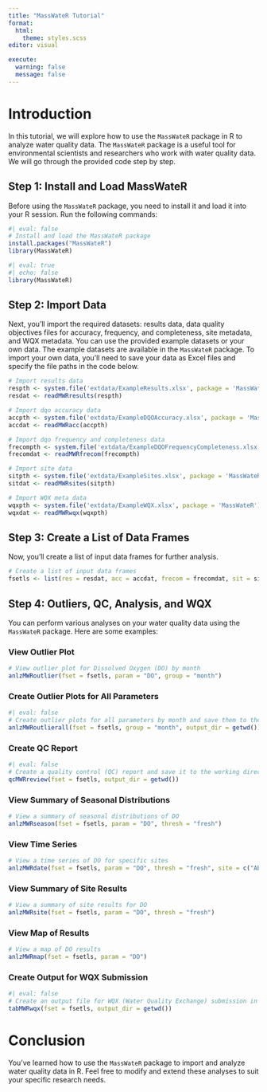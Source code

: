 ```yaml
---
title: "MassWateR Tutorial"
format: 
  html:
    theme: styles.scss
editor: visual

execute:
  warning: false
  message: false
---
```


# Introduction

In this tutorial, we will explore how to use the `MassWateR` package in R to analyze water quality data. The `MassWateR` package is a useful tool for environmental scientists and researchers who work with water quality data. We will go through the provided code step by step.

## Step 1: Install and Load MassWateR

Before using the `MassWateR` package, you need to install it and load it into your R session. Run the following commands:

```r
#| eval: false
# Install and load the MassWateR package
install.packages("MassWateR")
library(MassWateR)
```
```r
#| eval: true
#| echo: false
library(MassWateR)
```

## Step 2: Import Data

Next, you'll import the required datasets: results data, data quality objectives files for accuracy, frequency, and completeness, site metadata, and WQX metadata. You can use the provided example datasets or your own data. The example datasets are available in the `MassWateR` package. To import your own data, you'll need to save your data as Excel files and specify the file paths in the code below.

```r
# Import results data
respth <- system.file('extdata/ExampleResults.xlsx', package = 'MassWateR')
resdat <- readMWRresults(respth)

# Import dqo accuracy data
accpth <- system.file('extdata/ExampleDQOAccuracy.xlsx', package = 'MassWateR')
accdat <- readMWRacc(accpth)

# Import dqo frequency and completeness data
frecompth <- system.file('extdata/ExampleDQOFrequencyCompleteness.xlsx', package = 'MassWateR')
frecomdat <- readMWRfrecom(frecompth)

# Import site data
sitpth <- system.file('extdata/ExampleSites.xlsx', package = 'MassWateR')
sitdat <- readMWRsites(sitpth)

# Import WQX meta data
wqxpth <- system.file('extdata/ExampleWQX.xlsx', package = 'MassWateR')
wqxdat <- readMWRwqx(wqxpth)
```

## Step 3: Create a List of Data Frames

Now, you'll create a list of input data frames for further analysis.

```r
# Create a list of input data frames
fsetls <- list(res = resdat, acc = accdat, frecom = frecomdat, sit = sitdat, wqx = wqxdat)
```

## Step 4: Outliers, QC, Analysis, and WQX

You can perform various analyses on your water quality data using the `MassWateR` package. Here are some examples:

### View Outlier Plot

```r
# View outlier plot for Dissolved Oxygen (DO) by month
anlzMWRoutlier(fset = fsetls, param = "DO", group = "month")
```

### Create Outlier Plots for All Parameters

```r
#| eval: false
# Create outlier plots for all parameters by month and save them to the working directory
anlzMWRoutlierall(fset = fsetls, group = "month", output_dir = getwd())
```

### Create QC Report

```r
#| eval: false
# Create a quality control (QC) report and save it to the working directory
qcMWRreview(fset = fsetls, output_dir = getwd())
```

### View Summary of Seasonal Distributions

```r
# View a summary of seasonal distributions of DO
anlzMWRseason(fset = fsetls, param = "DO", thresh = "fresh")
```

### View Time Series

```r
# View a time series of DO for specific sites
anlzMWRdate(fset = fsetls, param = "DO", thresh = "fresh", site = c("ABT-026", "ABT-077"))
```

### View Summary of Site Results

```r
# View a summary of site results for DO
anlzMWRsite(fset = fsetls, param = "DO", thresh = "fresh")
```

### View Map of Results

```r
# View a map of DO results
anlzMWRmap(fset = fsetls, param = "DO")
```

### Create Output for WQX Submission

```r
#| eval: false
# Create an output file for WQX (Water Quality Exchange) submission in the working directory
tabMWRwqx(fset = fsetls, output_dir = getwd())
```

# Conclusion

You've learned how to use the `MassWateR` package to import and analyze water quality data in R. Feel free to modify and extend these analyses to suit your specific research needs.
